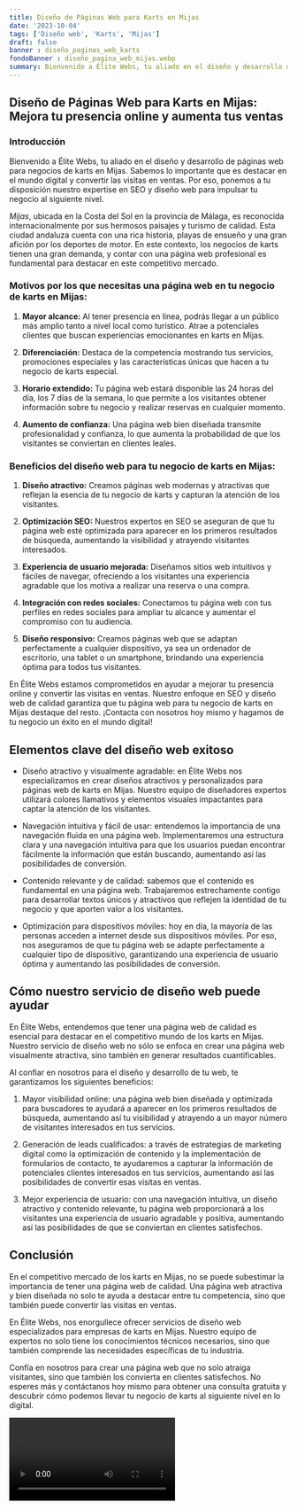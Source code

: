 ```yaml
---
title: Diseño de Páginas Web para Karts en Mijas
date: '2023-10-04'
tags: ['Diseño web', 'Karts', 'Mijas']
draft: false
banner : diseño_paginas_web_karts
fondoBanner : diseño_pagina_web_mijas.webp
summary: Bienvenido a Élite Webs, tu aliado en el diseño y desarrollo de páginas web para negocios de karts en Mijas. Sabemos lo importante que es destacar en el mundo digital y convertir las visitas en ventas. Por eso, ponemos a tu disposición nuestro expertise en SEO y diseño web para impulsar tu negocio al siguiente nivel.
---
```


## Diseño de Páginas Web para Karts en Mijas: Mejora tu presencia online y aumenta tus ventas

### Introducción

Bienvenido a Élite Webs, tu aliado en el diseño y desarrollo de páginas web para negocios de karts en Mijas. Sabemos lo importante que es destacar en el mundo digital y convertir las visitas en ventas. Por eso, ponemos a tu disposición nuestro expertise en SEO y diseño web para impulsar tu negocio al siguiente nivel.

*Mijas*, ubicada en la Costa del Sol en la provincia de Málaga, es reconocida internacionalmente por sus hermosos paisajes y turismo de calidad. Esta ciudad andaluza cuenta con una rica historia, playas de ensueño y una gran afición por los deportes de motor. En este contexto, los negocios de karts tienen una gran demanda, y contar con una página web profesional es fundamental para destacar en este competitivo mercado.

### Motivos por los que necesitas una página web en tu negocio de karts en Mijas:

1. **Mayor alcance:** Al tener presencia en línea, podrás llegar a un público más amplio tanto a nivel local como turístico. Atrae a potenciales clientes que buscan experiencias emocionantes en karts en Mijas.

2. **Diferenciación:** Destaca de la competencia mostrando tus servicios, promociones especiales y las características únicas que hacen a tu negocio de karts especial.

3. **Horario extendido:** Tu página web estará disponible las 24 horas del día, los 7 días de la semana, lo que permite a los visitantes obtener información sobre tu negocio y realizar reservas en cualquier momento.

4. **Aumento de confianza:** Una página web bien diseñada transmite profesionalidad y confianza, lo que aumenta la probabilidad de que los visitantes se conviertan en clientes leales.

### Beneficios del diseño web para tu negocio de karts en Mijas:

1. **Diseño atractivo:** Creamos páginas web modernas y atractivas que reflejan la esencia de tu negocio de karts y capturan la atención de los visitantes.

2. **Optimización SEO:** Nuestros expertos en SEO se aseguran de que tu página web esté optimizada para aparecer en los primeros resultados de búsqueda, aumentando la visibilidad y atrayendo visitantes interesados.

3. **Experiencia de usuario mejorada:** Diseñamos sitios web intuitivos y fáciles de navegar, ofreciendo a los visitantes una experiencia agradable que los motiva a realizar una reserva o una compra.

4. **Integración con redes sociales:** Conectamos tu página web con tus perfiles en redes sociales para ampliar tu alcance y aumentar el compromiso con tu audiencia.

5. **Diseño responsivo:** Creamos páginas web que se adaptan perfectamente a cualquier dispositivo, ya sea un ordenador de escritorio, una tablet o un smartphone, brindando una experiencia óptima para todos tus visitantes.

En Élite Webs estamos comprometidos en ayudar a mejorar tu presencia online y convertir las visitas en ventas. Nuestro enfoque en SEO y diseño web de calidad garantiza que tu página web para tu negocio de karts en Mijas destaque del resto. ¡Contacta con nosotros hoy mismo y hagamos de tu negocio un éxito en el mundo digital!

<GifSeo />

<Cta />

## Elementos clave del diseño web exitoso

- Diseño atractivo y visualmente agradable: en Élite Webs nos especializamos en crear diseños atractivos y personalizados para páginas web de karts en Mijas. Nuestro equipo de diseñadores expertos utilizará colores llamativos y elementos visuales impactantes para captar la atención de los visitantes.

- Navegación intuitiva y fácil de usar: entendemos la importancia de una navegación fluida en una página web. Implementaremos una estructura clara y una navegación intuitiva para que los usuarios puedan encontrar fácilmente la información que están buscando, aumentando así las posibilidades de conversión.

- Contenido relevante y de calidad: sabemos que el contenido es fundamental en una página web. Trabajaremos estrechamente contigo para desarrollar textos únicos y atractivos que reflejen la identidad de tu negocio y que aporten valor a los visitantes.

- Optimización para dispositivos móviles: hoy en día, la mayoría de las personas acceden a internet desde sus dispositivos móviles. Por eso, nos aseguramos de que tu página web se adapte perfectamente a cualquier tipo de dispositivo, garantizando una experiencia de usuario óptima y aumentando las posibilidades de conversión.

## Cómo nuestro servicio de diseño web puede ayudar

En Élite Webs, entendemos que tener una página web de calidad es esencial para destacar en el competitivo mundo de los karts en Mijas. Nuestro servicio de diseño web no sólo se enfoca en crear una página web visualmente atractiva, sino también en generar resultados cuantificables.

Al confiar en nosotros para el diseño y desarrollo de tu web, te garantizamos los siguientes beneficios:

1. Mayor visibilidad online: una página web bien diseñada y optimizada para buscadores te ayudará a aparecer en los primeros resultados de búsqueda, aumentando así tu visibilidad y atrayendo a un mayor número de visitantes interesados en tus servicios.

2. Generación de leads cualificados: a través de estrategias de marketing digital como la optimización de contenido y la implementación de formularios de contacto, te ayudaremos a capturar la información de potenciales clientes interesados en tus servicios, aumentando así las posibilidades de convertir esas visitas en ventas.

3. Mejor experiencia de usuario: con una navegación intuitiva, un diseño atractivo y contenido relevante, tu página web proporcionará a los visitantes una experiencia de usuario agradable y positiva, aumentando así las posibilidades de que se conviertan en clientes satisfechos.

## Conclusión

En el competitivo mercado de los karts en Mijas, no se puede subestimar la importancia de tener una página web de calidad. Una página web atractiva y bien diseñada no solo te ayuda a destacar entre tu competencia, sino que también puede convertir las visitas en ventas.

En Élite Webs, nos enorgullece ofrecer servicios de diseño web especializados para empresas de karts en Mijas. Nuestro equipo de expertos no solo tiene los conocimientos técnicos necesarios, sino que también comprende las necesidades específicas de tu industria.

Confía en nosotros para crear una página web que no solo atraiga visitantes, sino que también los convierta en clientes satisfechos. No esperes más y contáctanos hoy mismo para obtener una consulta gratuita y descubrir cómo podemos llevar tu negocio de karts al siguiente nivel en lo digital.

<Video />

<CtaBot job='Karts' city='Mijas'/>

<Gmaps query='Mijas+españa+maps' />